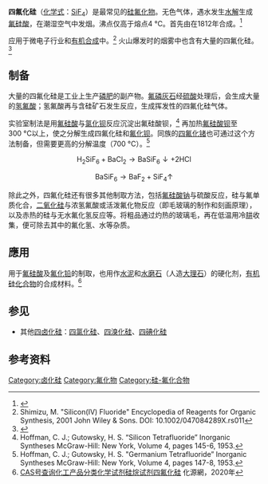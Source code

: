 {{NoteTA
|T=zh-hans:四氟化硅;zh-hk:四氟化矽;zh-tw:四氟化矽;
|1=zh-hans:硅;zh-hk:矽;zh-tw:矽;
}}
{{Chembox
|   Name = 四氟化硅
|   ImageFile = Silicon-tetrafluoride-2D-dimensions.png
| ImageSize = 150px
|   ImageName = 四氟化硅 键线式
|   ImageFile1 = Silicon-tetrafluoride-3D-vdW.png
| ImageSize1 = 150px 
|   ImageName1 = 四氟化硅 空间填充模型
|   IUPACName = Silicon tetrafluoride
|   OtherNames = 氟化硅、四氟化矽
| Section1 = {{Chembox Identifiers
| CASNo = 7783-61-1
| CASNo_Ref = {{cascite|correct|CAS}}
| SMILES  =  FSi(F)(F)F
| RTECS  =  VW2327000
| SMILES2 = F[Si](F)(F)F
| PubChem = 24556
| UNNumber = 1859
}}
| Section2 = {{Chembox Properties
|   Formula = SiF<sub>4</sub>
|   MolarMass = 104.08 
|   Appearance = 无色气体，<br />在潮湿空气中发烟
|   Density = 1.66 g/cm<sup>3</sup><br />（固，-95 °C）
|   Solubility = 发生水解
|   MeltingPt = -90 °C
|   BoilingPt = 于-86 °C升华（1atm）
|   Viscosity = 
  }}
| Section3 = {{Chembox Structure
|   MolShape = [[四面体形分子构型|四面体]]
|   Dipole = 0 [[德拜|D]]
  }}
| Section7 = {{Chembox Hazards
|   ExternalMSDS =
|   MainHazards = 有毒，具腐蚀性
|   RPhrases = {{R14}}, {{R26/27/28}}, {{R31}}, {{R34}}
|   SPhrases = {{S23}}, {{S26}}, {{S36/37/39}}, {{S45}}
|   EUIndex = 未列出
|   NFPA-H = 3
|   NFPA-F = 0
|   NFPA-R = 2
|   NFPA-O = W
  }}
| Section8 = {{Chembox Related
|   OtherCpds = [[四氯化硅|四氯化硅]]、[[硅烷|硅烷]]、<br />[[氟硅酸|氟硅酸]]
  }}
}}

'''四氟化硅'''（[[化学式|化学式]]：[[硅|Si]][[氟|F]]<sub>4</sub>）是最常见的[[硅|硅]][[氟化物|氟化物]]。无色气体，遇水发生[[水解|水解]]生成[[氟硅酸|氟硅酸]]，在潮湿空气中发烟。沸点仅高于熔点4 °C。首先由{{Le|John Davy (chemist)}}在1812年合成。<ref>{{cite journal en
  | title = An Account of Some Experiments on Different Combinations of Fluoric Acid
  | author = John Davy
  | journal = [[Philosophical_Transactions_of_the_Royal_Society_of_London|Philosophical Transactions of the Royal Society of London]]
  | year = 1812
  | volume = 102
  | issue =
  | pages = 352–369
  | url = http://links.jstor.org/sici?sici=0261-0523%281812%29102%3C352%3AAAOSEO%3E2.0.CO%3B2-4
  | doi = 10.1098/rstl.1812.0020
}}</ref>

应用于微电子行业和[[有机合成|有机合成]]中。<ref>Shimizu, M. "Silicon(IV) Fluoride" Encyclopedia of Reagents for Organic Synthesis, 2001 John Wiley & Sons. DOI: 10.1002/047084289X.rs011</ref> 火山爆发时的烟雾中也含有大量的四氟化硅。<ref>{{cite journal en
  | title = High SiF4/HF ratio detected in Satsuma-Iwojima volcano's plume by remote FT-IR observation
  | author = T. Mori, M. Sato, Y. Shimoike, K. Notsu
  | journal = Earth Planets Space
  | year = 2002
  | volume = 54
  | issue = 
  | pages = 249–256
  | url = http://www.terrapub.co.jp/journals/EPS/pdf/2002/5403/54030249.pdf
  | access-date = 2008-12-18
  | archive-date = 2008-03-09
  | archive-url = https://web.archive.org/web/20080309162507/http://www.terrapub.co.jp/journals/EPS/pdf/2002/5403/54030249.pdf
  | dead-url = no
  }}</ref>

== 制备 ==
大量的四氟化硅是工业上生产[[磷肥|磷肥]]的副产物。[[氟磷灰石|氟磷灰石]]经[[硫酸|硫酸]]处理后，会生成大量的[[氢氟酸|氢氟酸]]；氢氟酸再与含硅矿石发生反应，生成挥发性的四氟化硅气体。

实验室制法是用[[氟硅酸|氟硅酸]]与[[氯化钡|氯化钡]]反应沉淀出氟硅酸钡，<ref>Hoffman, C. J.; Gutowsky, H. S. “Silicon Tetrafluoride” Inorganic Syntheses McGraw-Hill: New York, Volume 4, pages 145-6, 1953.</ref> 再加热[[氟硅酸钡|氟硅酸钡]]至300 °C以上，使之分解生成四氟化硅和[[氟化钡|氟化钡]]。同族的[[四氟化锗|四氟化锗]]也可通过这个方法制备，但需要更高的分解温度（700 °C）。<ref>Hoffman, C. J.; Gutowsky, H. S. "Germanium Tetrafluoride” Inorganic Syntheses McGraw-Hill: New York, Volume 4, pages 147-8, 1953.</ref>
:<math>\mathrm {H_2SiF_6+BaCl_2\rightarrow BaSiF_6\downarrow +2HCl}</math>
:<math>\mathrm {BaSiF_6\rightarrow BaF_2+SiF_4\uparrow}</math>

除此之外，四氟化硅还有很多其他制取方法，包括[[氟硅酸钠|氟硅酸钠]]与硫酸反应，硅与氟单质化合，[[二氧化硅|二氧化硅]]与浓氢氟酸或活泼氟化物反应（即毛玻璃的制作和刻画原理），以及赤热的硅与无水氟化氢反应等。将粗品通过灼热的玻璃毛，再在低温用冷[[肼|肼]]收集，便可除去其中的氟化氢、水等杂质。

== 應用 ==
用于[[氟硅酸|氟硅酸]]及[[氟化铅|氟化铅]]的制取，也用作[[水泥|水泥]]和[[水磨石|水磨石]]（人造[[大理石|大理石]]）的硬化剂，[[有机硅化合物|有机硅化合物]]的合成材料。<ref>[https://www.chemsrc.com/cas/7783-61-1_442684.html CAS号查询化工产品分类化学试剂硅烷试剂四氟化硅] {{Wayback|url=https://www.chemsrc.com/cas/7783-61-1_442684.html |date=20210104144804 }}化源網，2020年</ref>

== 参见 ==
* 其他[[卤化硅|四卤化硅]]：[[四氯化硅|四氯化硅]]、[[四溴化硅|四溴化硅]]、[[四碘化硅|四碘化硅]]

== 参考资料 ==
{{reflist}}
{{硅化合物}}

{{Authority control}}
[[Category:卤化硅|Category:卤化硅]]
[[Category:氟化物|Category:氟化物]]
[[Category:硅-氟化合物|Category:硅-氟化合物]]